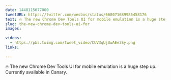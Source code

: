 ```yaml
---
date: 1448115677000
tweetURL: https://twitter.com/wesbos/status/668071689985458176
text: 🔥 The new Chrome Dev Tools UI for mobile emulation is a huge step up. Currently available in Canary. 
slug: the-new-chrome-dev-tools-ui-for
images:
  
videos:
  - https://pbs.twimg.com/tweet_video/CUV3qUjUwAEe3Sy.png
links:
  
---
```

🔥 The new Chrome Dev Tools UI for mobile emulation is a huge step up. Currently available in Canary.
